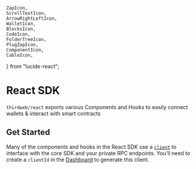 	ZapIcon,
	ScrollTextIcon,
	ArrowRightLeftIcon,
	WalletIcon,
	BlocksIcon,
	CodeIcon,
	FolderTreeIcon,
	PlugZapIcon,
	ComponentIcon,
	CableIcon,
} from "lucide-react";

# React SDK

`thirdweb/react` exports various Components and Hooks to easily connect wallets & interact with smart contracts

## Get Started

Many of the components and hooks in the React SDK use a [`client`](/typescript/v5/core/client) to interface with the core SDK and your private RPC endpoints. You'll need to create a `clientId` in the [Dashboard](https://thirdweb.com/create-api-key) to generate this client.

<Stack>

<ArticleIconCard
	title="Setup ThirdwebProvider"
	icon={FolderTreeIcon}
	href="/typescript/v5/react/ThirdwebProvider"
/>

<ArticleIconCard
	title="Connecting Wallets"
	icon={PlugZapIcon}
	href="/typescript/v5/react/connecting-wallets"
/>

<ArticleIconCard
	title="Supported Wallets"
	icon={WalletIcon}
	href="/typescript/v5/supported-wallets"
/>

<ArticleIconCard
	title="UI Components"
	icon={ComponentIcon}
	href="/typescript/v5/react/components"
/>

<ArticleIconCard
	title="Hooks"
	icon={CableIcon}
	href="/references/typescript/v5/hooks"
/>

</Stack>
